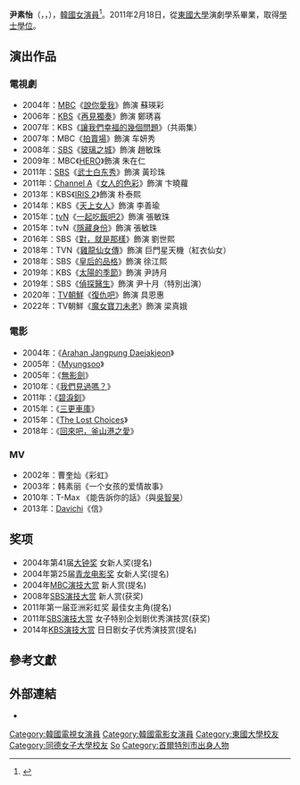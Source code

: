 {{藝人
|姓名 = 尹素怡
|類型 = 女演員
|圖片 = Yoon_So-yi_in_May_2019.png
|圖片簡介 = 尹素怡
|本名 = 文素怡（{{lang|ko|문소이}}）
|外文名 = 윤소이
|外文 = ko
|羅馬拼音 = Yoon So-Yi
|英文名 =
|暱稱 =
|其他藝名 = 
|國籍 = {{KOR}}
|出生日期 = {{birth_date_and_age|1985|1|5}}
|出生地點 = {{KOR}}[[首爾特別市|首爾特別市]]
|宗教信仰 = [[基督教|基督教]]
|語言 = [[韓語|韓語]]、[[英語|英語]]
|職業 = [[演員|演員]]
|教育程度 = [[同德女子大學|同德女子大學]]<br />[[東國大學|東國大學]]演劇系學士
|配偶 = {{marriage|趙成允|2017}}
|出道地點 = 
|出道作 = 
|出道日期 = 2001年
|代表作 = 
|活躍年代 = 2004年
|唱片公司 = 
|經紀公司 = [[HUNUS娛樂|HUNUS娛樂]]
|相關團體 = 
|網站 = 
|IMDb = 1587774
}}

'''尹素怡'''（{{lang-ko|'''윤소이'''}}，{{lang-en|'''Yoon So-Yi'''}}，{{bd|1985年|1月5日|catIdx=Y尹}}），[[韓國|韓國]][[女演員|女演員]]<ref>{{Cite news|title=【拍拖2年】32歲尹素怡5月嫁音樂劇演員男友|url=http://hk.apple.nextmedia.com/enews/realtime/20170222/56338793|publisher=hk.apple.nextmedia.com|author=|date=2017-02-22|accessdate=|archive-date=2017-02-23|archive-url=https://web.archive.org/web/20170223101535/http://hk.apple.nextmedia.com/enews/realtime/20170222/56338793|dead-url=no}}</ref>。2011年2月18日，從[[東國大學|東國大學]]演劇學系畢業，取得[[學士|學士]][[學位|學位]]。

== 演出作品 ==
=== 電視劇 ===
*2004年：[[韓國文化廣播公司|MBC]]《[[說你愛我|說你愛我]]》飾演 蘇瑛彩
*2006年：[[韓國放送公社|KBS]]《[[再見獨奏|再見獨奏]]》飾演 鄭琇喜
*2007年：KBS《[[讓我們幸福的幾個問題|讓我們幸福的幾個問題]]》（共兩集）
*2007年：MBC《[[拍賣場|拍賣場]]》飾演 车妍秀
*2008年：[[SBS_(韓國)|SBS]]《[[玻璃之城_(電視劇)|玻璃之城]]》飾演 趙敏珠
*2009年：MBC《[[HERO_(韓國電視劇)|HERO]]》飾演 朱在仁
*2011年：[[SBS_(韓國)|SBS]]《[[武士白东秀|武士白东秀]]》飾演 黃珍珠
*2011年：[[Channel_A|Channel A]]《[[女人的色彩|女人的色彩]]》飾演 卞曉蘿
*2013年：KBS《[[IRIS_2|IRIS 2]]》飾演 朴泰熙
*2014年：KBS《[[天上女人|天上女人]]》飾演 李善瑜
*2015年：[[tvN|tvN]]《[[一起吃飯吧2|一起吃飯吧2]]》飾演 張敏珠	
*2015年：tvN《[[隱藏身份|隱藏身份]]》飾演 張敏珠
*2016年：SBS《[[對，就是那樣|對，就是那樣]]》飾演 劉世熙
*2018年：TVN《[[雞龍仙女傳|雞龍仙女傳]]》飾演 巨門星天機（紅衣仙女）
*2018年：SBS《[[皇后的品格|皇后的品格]]》飾演 徐江熙
*2019年：KBS《[[太陽的季節_(韓國電視劇)|太陽的季節]]》飾演 尹詩月
*2019年：SBS《[[偵探醫生|偵探醫生]]》飾演 尹十月（特別出演）
*2020年：[[TV朝鮮|TV朝鮮]]《[[復仇吧|復仇吧]]》飾演 具恩惠
*2022年：TV朝鮮《[[魔女寶刀未老|魔女寶刀未老]]》飾演 梁真娥

=== 電影 ===
*2004年：《[[Arahan_Jangpung_Daejakjeon|Arahan Jangpung Daejakjeon]]》
*2005年：《[[Myungsoo|Myungsoo]]》
*2005年：《[[無影劍|無影劍]]》
*2010年：《[[我們見過嗎？|我們見過嗎？]]》
*2011年：《[[碧淚釧|碧淚釧]]》
*2015年：《[[三更車庫|三更車庫]]》
*2015年：《[[The_Lost_Choices|The Lost Choices]]》
*2018年：《[[回來吧，釜山港之愛|回來吧，釜山港之愛]]》

=== MV ===
*2002年：曹奎灿《彩虹》
*2003年：韩素丽《一个女孩的爱情故事》
*2010年：T-Max 《能告訴你的話》（與[[吳智昊|吳智昊]]）
*2013年：[[Davichi|Davichi]]《信》

==奖项==
*2004年第41届[[大钟奖|大钟奖]] 女新人奖(提名)
*2004年第25届[[青龙电影奖|青龙电影奖]] 女新人奖(提名)
*2004年[[MBC演技大赏|MBC演技大赏]] 新人赏(提名)
*2008年[[SBS演技大赏|SBS演技大赏]] 新人赏(获奖)
*2011年第一届亚洲彩虹奖 最佳女主角(提名)
*2011年[[SBS演技大赏|SBS演技大赏]] 女子特别企划剧优秀演技赏(获奖)
*2014年[[KBS演技大赏|KBS演技大赏]] 日日剧女子优秀演技赏(提名)

==參考文獻==
{{Reflist}}
== 外部連結 ==
* {{instagram|yoonsoy}}
{{Hunus Entertainment}}
{{DEFAULTSORT: Yoon So yi}}
[[Category:韓國電視女演員|Category:韓國電視女演員]]
[[Category:韓國電影女演員|Category:韓國電影女演員]]
[[Category:東國大學校友|Category:東國大學校友]]
[[Category:同德女子大學校友|Category:同德女子大學校友]]
[[Category:尹姓|So]]
[[Category:首爾特別市出身人物|Category:首爾特別市出身人物]]